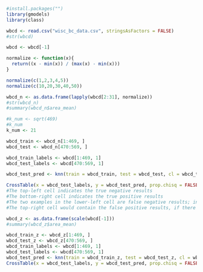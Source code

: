 
```r

#install.packages("")
library(gmodels)
library(class)

wbcd <- read.csv("wisc_bc_data.csv", stringsAsFactors = FALSE)
#str(wbcd)

wbcd <- wbcd[-1]

normalize <- function(x){
  return((x - min(x)) / (max(x) - min(x)))
}

normalize(c(1,2,3,4,5))
normalize(c(10,20,30,40,50))

wbcd_n <- as.data.frame(lapply(wbcd[2:31], normalize))
#str(wbcd_n)
#summary(wbcd_n$area_mean)

#k_num <- sqrt(469)
#k_num
k_num <- 21

wbcd_train <- wbcd_n[1:469, ]
wbcd_test <- wbcd_n[470:569, ]

wbcd_train_labels <- wbcd[1:469, 1]
wbcd_test_labels <- wbcd[470:569, 1]

wbcd_test_pred <- knn(train = wbcd_train, test = wbcd_test, cl = wbcd_train_labels, k = k_num)

CrossTable(x = wbcd_test_labels, y = wbcd_test_pred, prop.chisq = FALSE)
#The top-left cell indicates the true negative results
#The bottom-right cell indicates the true positive results
#The two examples in the lower-left cell are false negative results; in this case, the predicted value was benign, but the tumor was actually malignant
#The top-right cell would contain the false positive results, if there were any. These values occur when the model classifies a mass as malignant, but in reality, it was benign.

wbcd_z <- as.data.frame(scale(wbcd[-1]))
#summary(wbcd_z$area_mean)

wbcd_train_z <- wbcd_z[1:469, ]
wbcd_test_z <- wbcd_z[470:569, ]
wbcd_train_labels <- wbcd[1:469, 1]
wbcd_test_labels <- wbcd[470:569, 1]
wbcd_test_pred <- knn(train = wbcd_train_z, test = wbcd_test_z, cl = wbcd_train_labels, k = k_num)
CrossTable(x = wbcd_test_labels, y = wbcd_test_pred, prop.chisq = FALSE)














```
